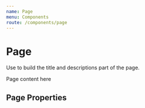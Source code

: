 ```yaml
---
name: Page
menu: Components
route: /components/page
---
```



# Page

<ComponentStatus stage="pre" responsive="no" accessible="no" />

Use to build the title and descriptions part of the page.

<Playground>
  <Page
    title="Notifications"
    intro="Improve job completion rates, stop chasing payments, and boost your customer service by automatically communicating with your clients at key points before, during, and after a job. Read more about Notifications by visiting our [Help Center](https://help.getjobber.com/hc/en-us/articles/115009737128)."
  >
    <Text>Page content here</Text>
  </Page>
</Playground>

## Page Properties

<Props of={Page} />
